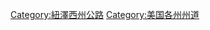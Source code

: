 {{catmore}}
{{US state highway categories}}


{{Commons cat|State highways in New Jersey}}

[[Category:紐澤西州公路|Category:紐澤西州公路]]
[[Category:美国各州州道|Category:美国各州州道]]